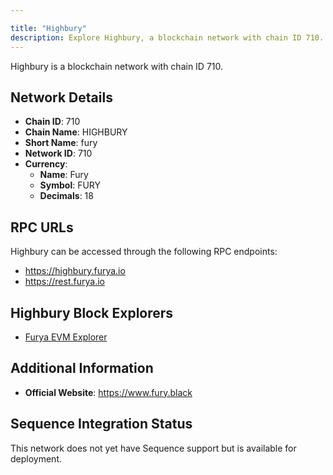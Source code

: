 ```yaml
---

title: "Highbury"
description: Explore Highbury, a blockchain network with chain ID 710. Learn about its native currency, Fury, and how to interact with the network.
---
```




Highbury is a blockchain network with chain ID 710.

## Network Details

- **Chain ID**: 710
- **Chain Name**: HIGHBURY
- **Short Name**: fury
- **Network ID**: 710
- **Currency**: 
  - **Name**: Fury
  - **Symbol**: FURY
  - **Decimals**: 18

## RPC URLs

Highbury can be accessed through the following RPC endpoints:

- https://highbury.furya.io
- https://rest.furya.io

## Highbury Block Explorers

- [Furya EVM Explorer](https://explorer.furya.io)

## Additional Information

- **Official Website**: https://www.fury.black

## Sequence Integration Status

This network does not yet have Sequence support but is available for deployment.
